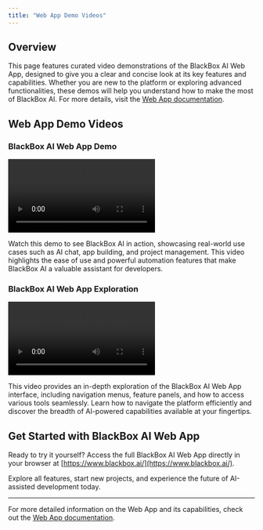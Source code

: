 ```yaml
---
title: "Web App Demo Videos"
---
```


## Overview

This page features curated video demonstrations of the BlackBox AI Web App, designed to give you a clear and concise look at its key features and capabilities. Whether you are new to the platform or exploring advanced functionalities, these demos will help you understand how to make the most of BlackBox AI. For more details, visit the [Web App documentation](/features/web-app).

## Web App Demo Videos

### BlackBox AI Web App Demo

<div style={{textAlign: 'center'}}>
  <video src="/videos/BlackBox_demo.mov" controls></video>
</div>

Watch this demo to see BlackBox AI in action, showcasing real-world use cases such as AI chat, app building, and project management. This video highlights the ease of use and powerful automation features that make BlackBox AI a valuable assistant for developers.

### BlackBox AI Web App Exploration

<div style={{textAlign: 'center'}}>
  <video src="/videos/BlackBox_Explore.mp4" controls></video>
</div>

This video provides an in-depth exploration of the BlackBox AI Web App interface, including navigation menus, feature panels, and how to access various tools seamlessly. Learn how to navigate the platform efficiently and discover the breadth of AI-powered capabilities available at your fingertips.

## Get Started with BlackBox AI Web App

Ready to try it yourself? Access the full BlackBox AI Web App directly in your browser at [https://www.blackbox.ai/](https://www.blackbox.ai/).

Explore all features, start new projects, and experience the future of AI-assisted development today.

---

For more detailed information on the Web App and its capabilities, check out the [Web App documentation](/features/web-app).
